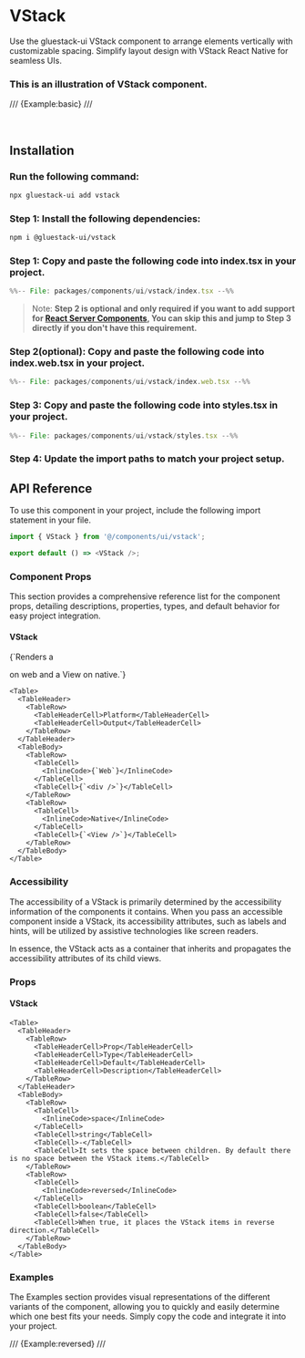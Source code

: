 

# VStack
Use the gluestack-ui VStack component to arrange elements vertically with customizable spacing. Simplify layout design with VStack React Native for seamless UIs.
### This is an illustration of VStack component.

/// {Example:basic} ///

<br/>

## Installation

<Tabs>
  <TabItem label="CLI">
     
### Run the following command:
  ```bash
  npx gluestack-ui add vstack
  ```
</TabItem>
<TabItem label="Manual"> 

### Step 1: Install the following dependencies:

```bash
npm i @gluestack-ui/vstack
```

### Step 1: Copy and paste the following code into index.tsx in your project.

```jsx 
%%-- File: packages/components/ui/vstack/index.tsx --%% 
```

> Note: **Step 2 is optional and only required if you want to add support for [React Server Components](https://vercel.com/blog/understanding-react-server-components), You can skip this and jump to Step 3 directly if you don't have this requirement.**

### Step 2(optional): Copy and paste the following code into index.web.tsx in your project.

```jsx 
%%-- File: packages/components/ui/vstack/index.web.tsx --%% 
```

### Step 3: Copy and paste the following code into styles.tsx in your project.


```jsx 
%%-- File: packages/components/ui/vstack/styles.tsx --%% 
```

### Step 4: Update the import paths to match your project setup.
</TabItem>
</Tabs>

## API Reference

To use this component in your project, include the following import statement in your file.

```ts
import { VStack } from '@/components/ui/vstack';
```

```ts
export default () => <VStack />;
```

### Component Props

This section provides a comprehensive reference list for the component props, detailing descriptions, properties, types, and default behavior for easy project integration.

#### VStack

<p>{`Renders a <div /> on web and a View on native.`}</p>

    <Table>
      <TableHeader>
        <TableRow>
          <TableHeaderCell>Platform</TableHeaderCell>
          <TableHeaderCell>Output</TableHeaderCell>
        </TableRow>
      </TableHeader>
      <TableBody>
        <TableRow>
          <TableCell>
            <InlineCode>{`Web`}</InlineCode>
          </TableCell>
          <TableCell>{`<div />`}</TableCell>
        </TableRow>
        <TableRow>
          <TableCell>
            <InlineCode>Native</InlineCode>
          </TableCell>
          <TableCell>{`<View />`}</TableCell>
        </TableRow>
      </TableBody>
    </Table>

### Accessibility

The accessibility of a VStack is primarily determined by the accessibility information of the components it contains. When you pass an accessible component inside a VStack, its accessibility attributes, such as labels and hints, will be utilized by assistive technologies like screen readers.

In essence, the VStack acts as a container that inherits and propagates the accessibility attributes of its child views.

### Props

#### VStack

    <Table>
      <TableHeader>
        <TableRow>
          <TableHeaderCell>Prop</TableHeaderCell>
          <TableHeaderCell>Type</TableHeaderCell>
          <TableHeaderCell>Default</TableHeaderCell>
          <TableHeaderCell>Description</TableHeaderCell>
        </TableRow>
      </TableHeader>
      <TableBody>
        <TableRow>
          <TableCell>
            <InlineCode>space</InlineCode>
          </TableCell>
          <TableCell>string</TableCell>
          <TableCell>-</TableCell>
          <TableCell>It sets the space between children. By default there is no space between the VStack items.</TableCell>
        </TableRow>
        <TableRow>
          <TableCell>
            <InlineCode>reversed</InlineCode>
          </TableCell>
          <TableCell>boolean</TableCell>
          <TableCell>false</TableCell>
          <TableCell>When true, it places the VStack items in reverse direction.</TableCell>
        </TableRow>
      </TableBody>
    </Table>

### Examples

The Examples section provides visual representations of the different variants of the component, allowing you to quickly and easily determine which one best fits your needs. Simply copy the code and integrate it into your project.


/// {Example:reversed} ///

